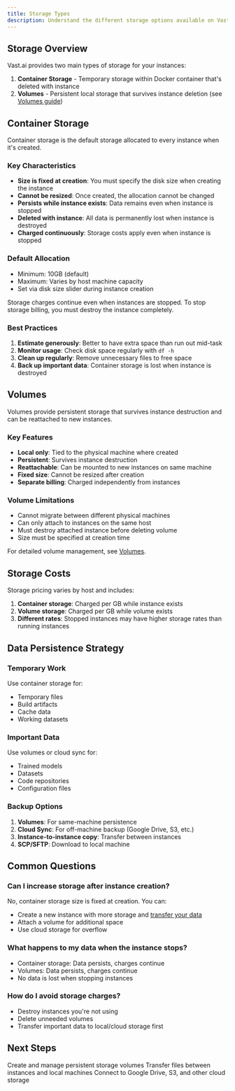 ```yaml
---
title: Storage Types
description: Understand the different storage options available on Vast.ai instances, including container storage and volumes.
---
```


## Storage Overview

Vast.ai provides two main types of storage for your instances:

1. **Container Storage** - Temporary storage within Docker container that's deleted with instance
2. **Volumes** - Persistent local storage that survives instance deletion (see [Volumes guide](/documentation/instances/storage/volumes))

## Container Storage

Container storage is the default storage allocated to every instance when it's created.

### Key Characteristics

- **Size is fixed at creation**: You must specify the disk size when creating the instance
- **Cannot be resized**: Once created, the allocation cannot be changed
- **Persists while instance exists**: Data remains even when instance is stopped
- **Deleted with instance**: All data is permanently lost when instance is destroyed
- **Charged continuously**: Storage costs apply even when instance is stopped

### Default Allocation

- Minimum: 10GB (default)
- Maximum: Varies by host machine capacity
- Set via disk size slider during instance creation

<Warning>
Storage charges continue even when instances are stopped. To stop storage billing, you must destroy the instance completely.
</Warning>

### Best Practices

1. **Estimate generously**: Better to have extra space than run out mid-task
2. **Monitor usage**: Check disk space regularly with `df -h`
3. **Clean up regularly**: Remove unnecessary files to free space
4. **Back up important data**: Container storage is lost when instance is destroyed

## Volumes

Volumes provide persistent storage that survives instance destruction and can be reattached to new instances.

### Key Features

- **Local only**: Tied to the physical machine where created
- **Persistent**: Survives instance destruction
- **Reattachable**: Can be mounted to new instances on same machine
- **Fixed size**: Cannot be resized after creation
- **Separate billing**: Charged independently from instances

### Volume Limitations

- Cannot migrate between different physical machines
- Can only attach to instances on the same host
- Must destroy attached instance before deleting volume
- Size must be specified at creation time

For detailed volume management, see [Volumes](/documentation/instances/storage/volumes).

## Storage Costs

Storage pricing varies by host and includes:

1. **Container storage**: Charged per GB while instance exists
2. **Volume storage**: Charged per GB while volume exists
3. **Different rates**: Stopped instances may have higher storage rates than running instances

## Data Persistence Strategy

### Temporary Work
Use container storage for:
- Temporary files
- Build artifacts
- Cache data
- Working datasets

### Important Data
Use volumes or cloud sync for:
- Trained models
- Datasets
- Code repositories
- Configuration files

### Backup Options

1. **Volumes**: For same-machine persistence
2. **Cloud Sync**: For off-machine backup (Google Drive, S3, etc.)
3. **Instance-to-instance copy**: Transfer between instances
4. **SCP/SFTP**: Download to local machine

## Common Questions

### Can I increase storage after instance creation?
No, container storage size is fixed at creation. You can:
- Create a new instance with more storage and [transfer your data](/documentation/instances/storage/data-movement)
- Attach a volume for additional space
- Use cloud storage for overflow

### What happens to my data when the instance stops?
- Container storage: Data persists, charges continue
- Volumes: Data persists, charges continue
- No data is lost when stopping instances

### How do I avoid storage charges?
- Destroy instances you're not using
- Delete unneeded volumes
- Transfer important data to local/cloud storage first

## Next Steps

<CardGroup cols={3}>
  <Card title="Volumes Guide" href="/documentation/instances/storage/volumes" icon="hard-drive">
    Create and manage persistent storage volumes
  </Card>
  <Card title="Data Movement" href="/documentation/instances/storage/data-movement" icon="arrows">
    Transfer files between instances and local machines
  </Card>
  <Card title="Cloud Sync" href="/documentation/instances/storage/cloud-sync" icon="cloud">
    Connect to Google Drive, S3, and other cloud storage
  </Card>
</CardGroup>

